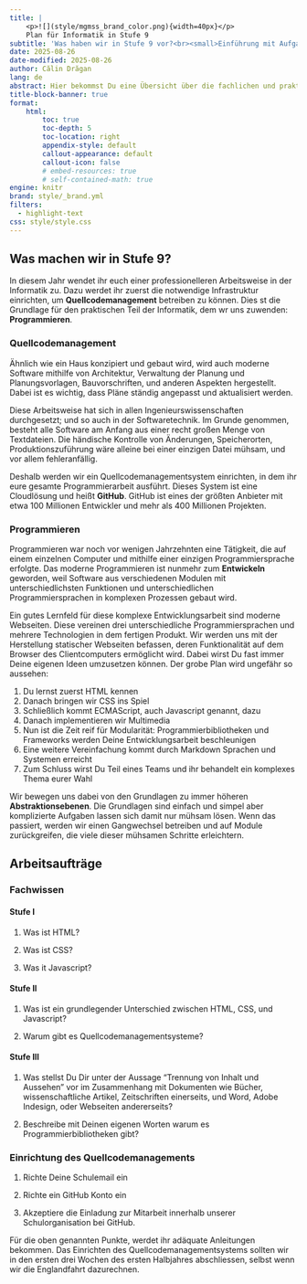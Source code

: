 ```yaml
---
title: | 
    <p>![](style/mgmss_brand_color.png){width=40px}</p>
    Plan für Informatik in Stufe 9
subtitle: 'Was haben wir in Stufe 9 vor?<br><small>Einführung mit Aufgaben</small>'
date: 2025-08-26 
date-modified: 2025-08-26
author: Călin Drăgan  
lang: de 
abstract: Hier bekommst Du eine Übersicht über die fachlichen und praktischen Arbeiten, die in Informatik in Stufe 9 geplant sind. Die anschliessenden Aufgaben helfen Dir, Dich an einigen Fachbegriffe anzunähern. 
title-block-banner: true
format: 
    html: 
        toc: true
        toc-depth: 5
        toc-location: right
        appendix-style: default
        callout-appearance: default
        callout-icon: false
        # embed-resources: true
        # self-contained-math: true
engine: knitr
brand: style/_brand.yml
filters: 
  - highlight-text
css: style/style.css
---
```


## Was machen wir in Stufe 9?

In diesem Jahr wendet ihr euch einer professionelleren Arbeitsweise in der Informatik zu. Dazu werdet ihr zuerst die notwendige Infrastruktur einrichten, um **Quellcodemanagement** betreiben zu können. Dies st die Grundlage für den praktischen Teil der Informatik, dem wr uns zuwenden: **Programmieren**.

### Quellcodemanagement

Ähnlich wie ein Haus konzipiert und gebaut wird, wird auch moderne Software mithilfe von Architektur, Verwaltung der Planung und Planungsvorlagen, Bauvorschriften, und anderen Aspekten hergestellt. Dabei ist es wichtig, dass Pläne ständig angepasst und aktualisiert werden.

Diese Arbeitsweise hat sich in allen Ingenieurswissenschaften durchgesetzt; und so auch in der Softwaretechnik. Im Grunde genommen, besteht alle Software am Anfang aus einer recht großen Menge von Textdateien. Die händische Kontrolle von Änderungen, Speicherorten, Produktionszuführung wäre alleine bei einer einzigen Datei mühsam, und vor allem fehleranfällig. 

Deshalb werden wir ein Quellcodemanagementsystem einrichten, in dem ihr eure gesamte Programmierarbeit ausführt. Dieses System ist eine Cloudlösung und heißt **GitHub**. GitHub ist eines der größten Anbieter mit etwa 100 Millionen Entwickler und mehr als 400 Millionen Projekten. 

### Programmieren

Programmieren war noch vor wenigen Jahrzehnten eine Tätigkeit, die auf einem einzelnen Computer und mithilfe einer einzigen Programmiersprache erfolgte. Das moderne Programmieren ist nunmehr zum **Entwickeln** geworden, weil Software aus verschiedenen Modulen mit unterschiedlichsten Funktionen und unterschiedlichen Programmiersprachen in komplexen Prozessen gebaut wird.

Ein gutes Lernfeld für diese komplexe Entwicklungsarbeit sind moderne Webseiten. Diese vereinen drei unterschiedliche Programmiersprachen und mehrere Technologien in dem fertigen Produkt. Wir werden uns mit der Herstellung statischer Webseiten befassen, deren Funktionalität auf dem Browser des Clientcomputers ermöglicht wird. Dabei wirst Du fast immer Deine eigenen Ideen umzusetzen können. Der grobe Plan wird ungefähr so aussehen:

#. Du lernst zuerst HTML kennen
#. Danach bringen wir CSS ins Spiel
#. Schließlich kommt ECMAScript, auch Javascript genannt, dazu
#. Danach implementieren wir Multimedia 
#. Nun ist die Zeit reif für Modularität: Programmierbibliotheken und Frameworks werden Deine Entwicklungsarbeit beschleunigen
#. Eine weitere Vereinfachung kommt durch Markdown Sprachen und Systemen erreicht
#. Zum Schluss wirst Du Teil eines Teams und ihr behandelt ein komplexes Thema eurer Wahl 

Wir bewegen uns dabei von den Grundlagen zu immer höheren **Abstraktionsebenen**. Die Grundlagen sind einfach und simpel aber komplizierte Aufgaben lassen sich damit nur mühsam lösen. Wenn das passiert, werden wir einen Gangwechsel betreiben und auf Module zurückgreifen, die viele dieser mühsamen Schritte erleichtern.  

## Arbeitsaufträge

### Fachwissen

#### Stufe I

#. Was ist HTML?

#. Was ist CSS?

#. Was it Javascript?

#### Stufe II

#. Was ist ein grundlegender Unterschied zwischen HTML, CSS, und Javascript?

#. Warum gibt es Quellcodemanagementsysteme?

#### Stufe III

#. Was stellst Du Dir unter der Aussage "Trennung von Inhalt und Aussehen" vor im Zusammenhang mit Dokumenten wie Bücher, wissenschaftliche Artikel, Zeitschriften einerseits, und Word, Adobe Indesign, oder Webseiten andererseits? 

#. Beschreibe mit Deinen eigenen Worten warum es Programmierbibliotheken gibt?

### Einrichtung des Quellcodemanagements

#. Richte Deine Schulemail ein

#. Richte ein GitHub Konto ein
     
#. Akzeptiere die Einladung zur Mitarbeit innerhalb unserer Schulorganisation bei GitHub.

Für die oben genannten Punkte, werdet ihr adäquate Anleitungen bekommen. Das Einrichten des Quellcodemanagementsystems sollten wir in den ersten drei Wochen des ersten Halbjahres abschliessen, selbst wenn wir die Englandfahrt dazurechnen. 

